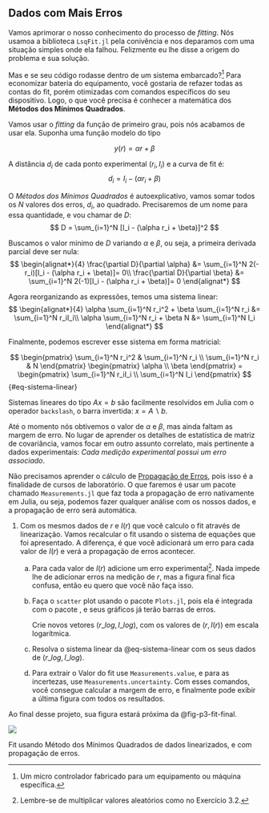 ## Dados com Mais Erros

Vamos aprimorar o nosso conhecimento do processo de *fitting*. Nós usamoa a biblioteca `LsqFit.jl` pela conivência e nos deparamos com uma situação simples onde ela falhou. Felizmente eu lhe disse a origem do problema e sua solução.

Mas e se seu código rodasse dentro de um sistema embarcado?^[Um micro controlador fabricado para um equipamento ou máquina específica.] Para economizar bateria do equipamento, você gostaria de refazer todas as contas do fit, porém otimizadas com comandos específicos do seu dispositivo. Logo, o que você precisa é conhecer a matemática dos **Métodos dos Mínimos Quadrados**.

Vamos usar o *fitting* da função de primeiro grau, pois nós acabamos de usar ela. Suponha uma função modelo do tipo

$$
    y(r) = \alpha r + \beta
$$

A distância $d_i$ de cada ponto experimental $(r_i, I_i)$ e a curva de fit é:
$$
    d_i = I_i - (\alpha r_i + \beta)
$$

O *Métodos dos Mínimos Quadrados* é autoexplicativo, vamos somar todos os $N$ valores dos erros, $d_i$, ao quadrado. Precisaremos de um nome para essa quantidade, e vou chamar de $D$:
$$
    D = \sum_{i=1}^N [I_i - (\alpha r_i + \beta)]^2
$$

Buscamos o valor mínimo de $D$ variando $\alpha$ e $\beta$, ou seja, a primeira derivada parcial deve ser nula:
$$
    \begin{alignat*}{4}
    \frac{\partial D}{\partial \alpha}  &= \sum_{i=1}^N 2(-r_i)[I_i - (\alpha r_i + \beta)]= 0\\
    \frac{\partial D}{\partial \beta}  &= \sum_{i=1}^N 2(-1)[I_i - (\alpha r_i + \beta)]= 0
    \end{alignat*}
$$

Agora reorganizando as expressões, temos uma sistema linear:
$$
    \begin{alignat*}{4}
     \alpha \sum_{i=1}^N r_i^2 + \beta \sum_{i=1}^N r_i  &= \sum_{i=1}^N r_iI_i\\
    \alpha \sum_{i=1}^N r_i + \beta N  &= \sum_{i=1}^N I_i
    \end{alignat*}
$$

Finalmente, podemos escrever esse sistema em forma matricial:

$$
    \begin{pmatrix}
        \sum_{i=1}^N r_i^2  & \sum_{i=1}^N r_i  \\
        \sum_{i=1}^N r_i & N
    \end{pmatrix}
    \begin{pmatrix}
        \alpha \\
        \beta
    \end{pmatrix}
    =
    \begin{pmatrix}
        \sum_{i=1}^N r_iI_i \\
        \sum_{i=1}^N I_i
    \end{pmatrix}
$$ {#eq-sistema-linear}

Sistemas lineares do tipo $Ax=b$ são facilmente resolvidos em Julia com o operador `backslash`, o barra invertida: $x= A\backslash b$.

Até o momento nós obtivemos o valor de $\alpha$ e $\beta$, mas ainda faltam as margem de erro. No lugar de aprender os detalhes de estatística de matriz de covariância, vamos focar em outro assunto correlato, mais pertinente a dados experimentais: *Cada medição experimental possui um erro associado*.

Não precisamos aprender o cálculo de [Propagação de Erros](https://en.wikipedia.org/wiki/Propagation_of_uncertainty), pois isso é a finalidade de cursos de laboratório. O que faremos é usar um pacote chamado `Measurements.jl` que faz toda a propagação de erro nativamente em Julia, ou seja, podemos fazer qualquer análise com os nossos dados, e a propagação de erro será automática.

(@) Com os mesmos dados de $r$ e $I(r)$ que você calculo o fit através de linearização. Vamos recalcular o fit usando o sistema de equações que foi apresentado. A diferença, é que você adicionará um erro para cada valor de $I(r)$ e verá a propagação de erros acontecer.

    a. Para cada  valor de $I(r)$ adicione um erro experimental^[Lembre-se de multiplicar valores aleatórios como no Exercício 3.2.]. Nada impede lhe de adicionar erros na medição de $r$, mas a figura final fica confusa, então eu quero que você não faça isso.

    a. Faça o `scatter` plot usando o pacote `Plots.jl`, pois ela é integrada com o pacote \texttt{Measurements}, e seus gráficos já terão barras de erros.
    \item Crie novos vetores $(r\_log, I\_log)$, com os valores de $(r, I(r))$ em escala logarítmica.

    a. Resolva o sistema linear da @eq-sistema-linear com os seus dados de $(r\_log, I\_log)$.

    a. Para extrair o Valor do fit use `Measurements.value`,  e para as incertezas, use `Measurements.uncertainty`. Com esses comandos, você consegue calcular a margem de erro, e finalmente pode exibir a última figura com todos os resultados.

Ao final desse projeto, sua figura estará próxima da @fig-p3-fit-final.


::: {#fig-p3-fit-final}

![](fit_final.png)

 Fit usando Método dos Mínimos Quadrados de dados linearizados, e com propagação de erros.
:::